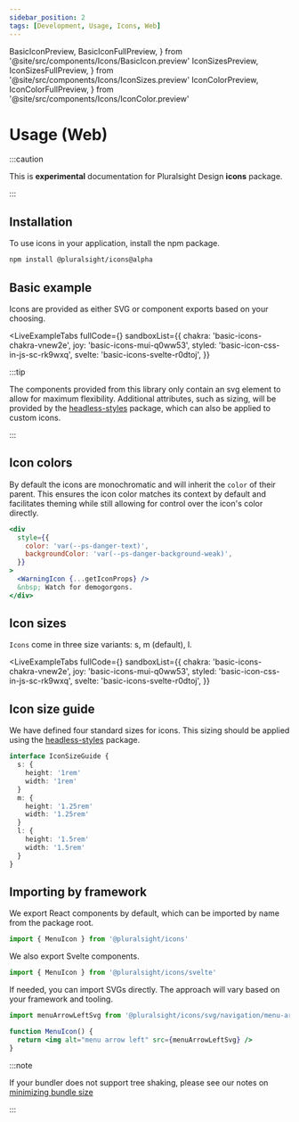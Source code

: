 ```yaml
---
sidebar_position: 2
tags: [Development, Usage, Icons, Web]
---
```


  BasicIconPreview,
  BasicIconFullPreview,
} from '@site/src/components/Icons/BasicIcon.preview'
  IconSizesPreview,
  IconSizesFullPreview,
} from '@site/src/components/Icons/IconSizes.preview'
  IconColorPreview,
  IconColorFullPreview,
} from '@site/src/components/Icons/IconColor.preview'

# Usage (Web)

:::caution

This is **experimental** documentation for Pluralsight Design **icons** package.

:::

## Installation

To use icons in your application, install the npm package.

```bash npm2yarn
npm install @pluralsight/icons@alpha
```

## Basic example

Icons are provided as either SVG or component exports based on your choosing.

<BasicIcon />

<LiveExampleTabs
  fullCode={<BasicIconFullPreview />}
  sandboxList={{
    chakra: 'basic-icons-chakra-vnew2e',
    joy: 'basic-icons-mui-q0ww53',
    styled: 'basic-icon-css-in-js-sc-rk9wxq',
    svelte: 'basic-icons-svelte-r0dtoj',
  }}
>
  <BasicIconPreview />
</LiveExampleTabs>

:::tip

The components provided from this library only contain an svg element to allow for
maximum flexibility. Additional attributes, such as sizing, will be provided by
the [headless-styles](../headless-styles/Icon.mdx) package, which can also be applied to custom icons.

:::

## Icon colors

By default the icons are monochromatic and will inherit the `color` of their parent.
This ensures the icon color matches its context by default and facilitates
theming while still allowing for control over the icon's color directly.

<IconColor />

```jsx
<div
  style={{
    color: 'var(--ps-danger-text)',
    backgroundColor: 'var(--ps-danger-background-weak)',
  }}
>
  <WarningIcon {...getIconProps} />
  &nbsp; Watch for demogorgons.
</div>
```

## Icon sizes

`Icons` come in three size variants: s, m (default), l.

<IconSizes />

<LiveExampleTabs
  fullCode={<IconSizesFullPreview />}
  sandboxList={{
    chakra: 'basic-icons-chakra-vnew2e',
    joy: 'basic-icons-mui-q0ww53',
    styled: 'basic-icon-css-in-js-sc-rk9wxq',
    svelte: 'basic-icons-svelte-r0dtoj',
  }}
>
  <IconSizesPreview />
</LiveExampleTabs>

## Icon size guide

We have defined four standard sizes for icons. This sizing should be applied using the [headless-styles](../headless-styles/Icon.mdx#icon-sizes) package.

```typescript title="Example interface - does not exist in types"
interface IconSizeGuide {
  s: {
    height: '1rem'
    width: '1rem'
  }
  m: {
    height: '1.25rem'
    width: '1.25rem'
  }
  l: {
    height: '1.5rem'
    width: '1.5rem'
  }
}
```

## Importing by framework

We export React components by default, which can be imported by name from the package root.

```javascript
import { MenuIcon } from '@pluralsight/icons'
```

We also export Svelte components.

```javascript
import { MenuIcon } from '@pluralsight/icons/svelte'
```

If needed, you can import SVGs directly. The approach will vary based on your framework and tooling.

```jsx
import menuArrowLeftSvg from '@pluralsight/icons/svg/navigation/menu-arrow-left.svg'

function MenuIcon() {
  return <img alt="menu arrow left" src={menuArrowLeftSvg} />
}
```

:::note

If your bundler does not support tree shaking, please see our notes on [minimizing bundle size](#minimizing-bundle-size)

:::
